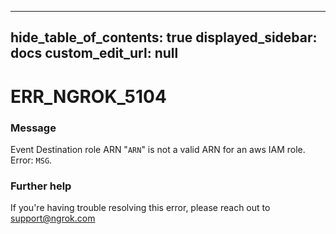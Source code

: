 
---
hide_table_of_contents: true
displayed_sidebar: docs
custom_edit_url: null
---


# ERR_NGROK_5104

### Message
Event Destination role ARN "`ARN`" is not a valid ARN for an aws IAM role. Error: `MSG`.

### Further help
If you're having trouble resolving this error, please reach out to [support@ngrok.com](mailto:support@ngrok.com?subject=Help%20with%20ERR_NGROK_5104)


<ErrorDetails error='err_ngrok_5104' />

